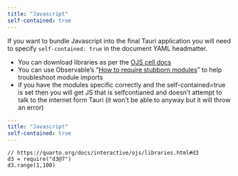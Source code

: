 ```yaml
---
title: "Javascript"
self-contained: true
---
```


If you want to bundle Javascript into the final Tauri application you will need to specify `self-contained: true` in 
the document YAML headmatter. 

- You can download libraries as per the [OJS cell docs](https://quarto.org/docs/interactive/ojs/libraries.html)
- You can use Observable's "[How to require stubborn modules](https://observablehq.com/@observablehq/how-to-require-stubborn-modules)" to help troubleshoot module imports
- if you have the modules specific correctly and the self-contained=true is set then you will get JS that is selfcontianed and doesn't attempt to talk to the internet form Tauri (it won't be able to anyway but it will throw an error)



```yaml
---
title: "Javascript"
self-contained: true
---
```
```ojs

// https://quarto.org/docs/interactive/ojs/libraries.html#d3
d3 = require("d3@7")
d3.range(1,100)

```